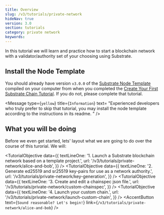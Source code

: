 ```yaml
---
title: Overview
slug: /v3/tutorials/private-network
hideNav: true
version: 3.0 
section: tutorials
category: private network
keywords:
---
```


In this tutorial we will learn and practice how to start a blockchain network with a
validator/authority set of your choosing using Substrate.

## Install the Node Template

You should already have version `v3.0.0` of the
[Substrate Node Template](https://github.com/substrate-developer-hub/substrate-node-template)
compiled on your computer from when you completed the
[Create Your First Substrate Chain Tutorial](../../tutorials/create-your-first-substrate-chain/).
If you do not, please complete that tutorial.

<Message
  type={`yellow`}
  title={`Information`}
  text=
      "Experienced developers who truly prefer to skip that tutorial, you may install the node template 
      according to the instructions in its readme.
      "
/>

## What you will be doing

Before we even get started, lets' layout what we are going to do over the course of this turorial. We will:

<TutorialObjective
  data={{
    textLineOne:
      '1. Launch a Substrate blockchain network based on a template project.',
      url: '/v3/tutorials/private-network/alice-and-bob',
  }}
/>
<TutorialObjective
  data={{
    textLineOne:
      '2. Generate ed25519 and sr25519 key-pairs for use as a network authority.',
    url: '/v3/tutorials/private-network/key-generation',
  }}
/>
<TutorialObjective
  data={{
    textLineOne:
      '3. Create and edit a chainspec json file.',
    url: '/v3/tutorials/private-network/custom-chainspec',
  }}
/>
<TutorialObjective
  data={{
    textLineOne:
      '4. Launch your custom chain.',
    url: '/v3/tutorials/private-network/launch-custom-chain',
  }}
/>
<AccentButton text={`Sound reasonable? Let's begin!`} link={`/v3/tutorials/private-network/alice-and-bob`} />